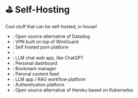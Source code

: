 
# ⛳️ Self-Hosting

Cool stuff that can be self-hosted, in house!

- <GitHubBadge slug="hyperdxio/hyperdx" />: Open source alternative of Datadog
- <GitHubBadge slug="juanfont/headscale" />: VPN built on top of WireGuard
- <GitHubBadge slug="stashapp/stash" />: Self hosted porn platform
- <GitHubBadge slug="gotify/server" />:
- <GitHubBadge slug="open-webui/open-webui" />: LLM chat web app, like ChatGPT
- <GitHubBadge slug="glanceapp/glance" />: Personal dashboard
- <GitHubBadge slug="sissbruecker/linkding" />: Bookmark manager
- <GitHubBadge slug="RSSNext/Folo" />: Peronal content feed
- <GitHubBadge slug="langgenius/dify" />: LLM app / RAG workflow platform
- <GitHubBadge slug="ssoready/ssoready" />: Authentication platform
- <GitHubBadge slug="czhu12/canine" />: Open source alternative of Heroku based
  on Kubernetes
